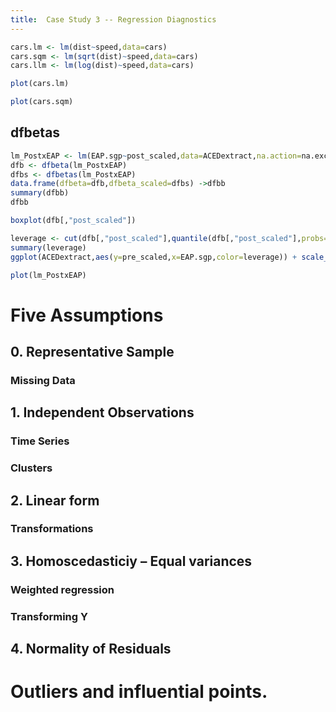 ```yaml
---
title:  Case Study 3 -- Regression Diagnostics
---
```

```r
cars.lm <- lm(dist~speed,data=cars)
cars.sqm <- lm(sqrt(dist)~speed,data=cars)
cars.llm <- lm(log(dist)~speed,data=cars)
```

```r
plot(cars.lm)
```
```r
plot(cars.sqm)
```



## dfbetas

```r
lm_PostxEAP <- lm(EAP.sgp~post_scaled,data=ACEDextract,na.action=na.exclude)
dfb <- dfbeta(lm_PostxEAP)
dfbs <- dfbetas(lm_PostxEAP)
data.frame(dfbeta=dfb,dfbeta_scaled=dfbs) ->dfbb
summary(dfbb)
dfbb
```

```r
boxplot(dfb[,"post_scaled"])
```
```r
leverage <- cut(dfb[,"post_scaled"],quantile(dfb[,"post_scaled"],probs=c(0,.05,.95,1),na.rm=TRUE))
summary(leverage)
ggplot(ACEDextract,aes(y=pre_scaled,x=EAP.sgp,color=leverage)) + scale_color_discrete() + geom_point() + geom_smooth(method="lm") 
```
```r
plot(lm_PostxEAP)
```


# Five Assumptions

## 0.  Representative Sample

### Missing Data

## 1. Independent Observations

### Time Series

### Clusters

## 2. Linear form

### Transformations

## 3. Homoscedasticiy -- Equal variances

### Weighted regression

### Transforming Y

## 4. Normality of Residuals

# Outliers and influential points.